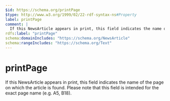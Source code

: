 ```yaml
---
$id: https://schema.org/printPage
$type: http://www.w3.org/1999/02/22-rdf-syntax-ns#Property
label: printPage
comment: |
  If this NewsArticle appears in print, this field indicates the name of the page on which the article is found. Please note that this field is intended for the exact page name (e.g. A5, B18).
rdfs:label: "printPage"
schema:domainIncludes: "https://schema.org/NewsArticle"
schema:rangeIncludes: "https://schema.org/Text"
---
```


# printPage

If this NewsArticle appears in print, this field indicates the name of the page on which the article is found. Please note that this field is intended for the exact page name (e.g. A5, B18).

